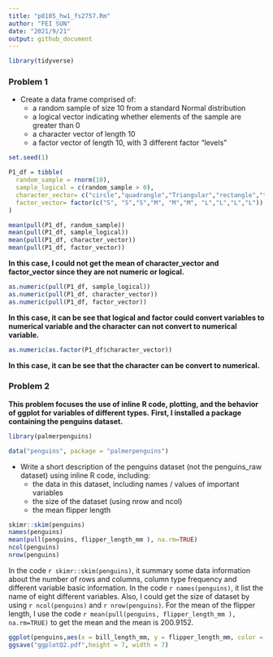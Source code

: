 ```yaml
---
title: "p8105_hw1_fs2757.Rm"
author: "FEI SUN"
date: "2021/9/21"
output: github_document
---
```


```r
library(tidyverse)
```

### Problem 1
* Create a data frame comprised of:
  * a random sample of size 10 from a standard Normal distribution
  * a logical vector indicating whether elements of the sample are greater than 0
  * a character vector of length 10
  * a factor vector of length 10, with 3 different factor “levels”

```r
set.seed(1)

P1_df = tibble(
  random_sample = rnorm(10),
  sample_logical = c(random_sample > 0),
  character_vector= c("circle","quadrangle","Triangular","rectangle","trapezoid", "square","oval","conical","hexagon","Egg-Shaped"),
  factor_vector= factor(c("S", "S","S","M", "M","M", "L","L","L","L"))
)
```

```r
mean(pull(P1_df, random_sample))
mean(pull(P1_df, sample_logical))
mean(pull(P1_df, character_vector))
mean(pull(P1_df, factor_vector))
```
**In this case, I could not get the mean of character_vector and factor_vector since they are not numeric or logical.**

```r
as.numeric(pull(P1_df, sample_logical))
as.numeric(pull(P1_df, character_vector))
as.numeric(pull(P1_df, factor_vector))
```
**In this case, it can be see that logical and factor could convert variables to numerical variable and the character can not convert to numerical variable.**

```r
as.numeric(as.factor(P1_df$character_vector))
```
**In this case, it can be see that the character can be convert to numerical.**

### Problem 2
**This problem focuses the use of inline R code, plotting, and the behavior of ggplot for variables of different types.**
**First, I installed a package containing the penguins dataset.**
```r
library(palmerpenguins)
```

```r
data("penguins", package = "palmerpenguins")
```

* Write a short description of the penguins dataset (not the penguins_raw dataset) using inline R code, including:
  * the data in this dataset, including names / values of important variables
  * the size of the dataset (using nrow and ncol)
  * the mean flipper length

```r
skimr::skim(penguins)
names(penguins)
mean(pull(penguins, flipper_length_mm ), na.rm=TRUE)
ncol(penguins)
nrow(penguins)
```
In the code `r skimr::skim(penguins) `, it summary some data information about the number of rows and columns, column type frequency and different variable basic information. In the code `r names(penguins) `, it list the name of eight different variables. Also, I could get the size of dataset by using `r ncol(penguins)` and `r nrow(penguins)`. For the mean of the flipper length, I use the code `r mean(pull(penguins, flipper_length_mm ), na.rm=TRUE)` to get the mean and the mean is 200.9152. 

```r
ggplot(penguins,aes(x = bill_length_mm, y = flipper_length_mm, color = species))+ geom_point()
ggsave("ggplotQ2.pdf",height = 7, width = 7)
```
